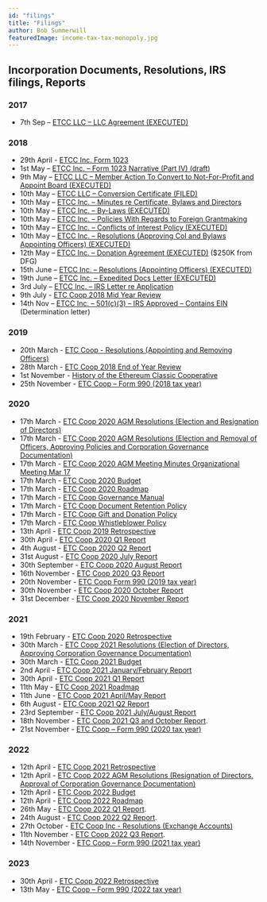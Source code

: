 ```yaml
---
id: "filings"
title: "Filings"
author: Bob Summerwill
featuredImage: income-tax-tax-monopoly.jpg
---
```



## Incorporation Documents, Resolutions, IRS filings, Reports

### 2017

* 7th Sep – [ETCC LLC – LLC Agreement (EXECUTED)](/ETCC-LLC-LLC-Agreement-EXECUTED.pdf)

### 2018

* 29th April - [ETCC Inc. Form 1023](/ETCC-Inc-Form-1023.pdf)
* 1st May – [ETCC Inc. – Form 1023 Narrative (Part IV) (draft)](/ETCC-Form-1023-Narrative-Part-IV-ETCC-draft-05-01-18.docx)
* 9th May – [ETCC LLC – Member Action To Convert to Not-For-Profit and Appoint Board (EXECUTED)](/ETCC-Member-Action-To-Convert-to-Not-For-Profit-EXECUTED.pdf)
* 10th May – [ETCC LLC – Conversion Certificate (FILED)](/ETCC-LLC-Conversion-Certificate-FILED.pdf)
* 10th May – [ETCC Inc. – Minutes re Certificate, Bylaws and Directors](/ETCC-Inc-Minutes-re-Certificate-Bylaws-and-Directors.pdf)
* 10th May – [ETCC Inc. – By-Laws (EXECUTED)](/ETCC-Inc.-By-Laws-EXECUTED-05-10-18.pdf)
* 10th May – [ETCC Inc. – Policies With Regards to Foreign Grantmaking](/ETCC-Inc-Policies-With-Regards-to-Foreign-Grantmaking.pdf)
* 10th May – [ETCC Inc. – Conflicts of Interest Policy (EXECUTED)](/ETCC-Inc-Conflicts-of-Interest-Policy-EXECUTED.pdf)
* 10th May – [ETCC Inc. – Resolutions (Approving CoI and Bylaws Appointing Officers) (EXECUTED)](/ETCC-Inc-Resolutions-Approving-CoI-and-Bylaws-Appointing-Officers-EXECUTED.pdf)
* 12th May – [ETCC Inc. – Donation Agreement (EXECUTED)](/ETCC-Inc-Donation-Agreement-EXECUTED.pdf) ($250K from DFG)
* 15th June – [ETCC Inc. – Resolutions (Appointing Officers) (EXECUTED)](/ETCC-Inc-Resolutions-Appointing-Officers-EXECUTED.pdf)
* 19th June – [ETCC Inc. – Expedited Docs Letter (EXECUTED)](/ETCC-Inc-Expedited-Docs-Letter-EXECUTED.pdf)
* 3rd July – [ETCC Inc. – IRS Letter re Application](/ETCC-Inc-IRS-Letter-re-Application.pdf)
* 9th July - [ETC Coop 2018 Mid Year Review](./Mid-Year-Review-Jan-to-June-2018.pdf)
* 14th Nov – [ETCC Inc. – 501(c)(3) – IRS Approved – Contains EIN](/ETC-Cooperative-501c3-IRS-Approved-Contains-EIN.pdf) (Determination letter)

### 2019

* 20th March - [ETC Coop - Resolutions (Appointing and Removing Officers)](/ETCC-Inc-Resolutions-Appointing-and-Removing-Officers-Executed.pdf)
* 28th March - [ETC Coop 2018 End of Year Review](/End-of-Year-Review-July-to-December-2018.pdf)
* 1st November - [History of the Ethereum Classic Cooperative](/The-History-of-ETC-Cooperative.pdf)
* 25th November - [ETC Coop – Form 990 (2018 tax year)](../ETC-Coop-2018-Form-990.pdf)

### 2020

* 17th March - [ETC Coop 2020 AGM Resolutions (Election and Resignation of Directors)](/ETC-Coop-2020-Resolutions-Election-and-Removal-of-Directors.pdf)
* 17th March - [ETC Coop 2020 AGM Resolutions (Election and Removal of Officers, Approving Policies and Corporation Governance Documentation)](/ETC-Coop-2020-Resolutions-Election-and-Removal-of-Officers-Approving-Policies-and-Corporation-Governance-Documentation.pdf)
* 17th March - [ETC Coop 2020 AGM Meeting Minutes Organizational Meeting Mar 17](/ETC-Coop-2020-Meeting_Minutes_Organizational_meeting_March_17_signed.pdf)
* 17th March - [ETC Coop 2020 Budget](/ETC-Coop-2020-Budget.xlsx)
* 17th March - [ETC Coop 2020 Roadmap](/ETC-Coop-2020-Roadmap.pdf)
* 17th March - [ETC Coop Governance Manual](/ETC-Coop-Governance-Manual.pdf)
* 17th March - [ETC Coop Document Retention Policy](/ETC-Coop-Document-Retention-Policy.pdf)
* 17th March - [ETC Coop Gift and Donation Policy](/ETC-Coop-Gift-and-Donation-Policy.pdf)
* 17th March - [ETC Coop Whistleblower Policy](/ETC-Coop-Whistleblower-Policy.pdf)
* 13th April - [ETC Coop 2019 Retrospective](/ETC-Coop-2019-Retrospective-April-13-2020.pdf)
* 30th April - [ETC Coop 2020 Q1 Report](/ETC-Coop-Q1-2020-Report.pdf)
* 4th August - [ETC Coop 2020 Q2 Report](/ETC-Coop-Q2-2020-Report.pdf)
* 31st August - [ETC Coop 2020 July Report](/ETC-Coop-Board-Package-July-2020.pdf)
* 30th September - [ETC Coop 2020 August Report](/ETC-Coop-Board-Package-August-2020.pdf)
* 16th November - [ETC Coop 2020 Q3 Report](/ETC-Coop-Q3-2020-Report.pdf)
* 20th November - [ETC Coop Form 990 (2019 tax year)](../ETC-Coop-2019-Form-990.pdf)
* 30th November - [ETC Coop 2020 October Report](/ETC-Coop-Board-Package-October-2020.pdf)
* 31st December - [ETC Coop 2020 November Report](ETC-Coop-Board-Package-November-2020.pdf)

### 2021

* 19th February - [ETC Coop 2020 Retrospective](ETC-Cooperative-Retrospective-2020.pdf)
* 30th March - [ETC Coop 2021 Resolutions (Election of Directors, Approving Corporation Governance Documentation)](/ETC-Coop-Resolutions-Election-of-Directors-Approving-Corporation-Governance-Documentation-2021-03-30.pdf)    
* 30th March - [ETC Coop 2021 Budget](/ETC-Coop-Q1-2021-Budget.xlsx)
* 2nd April - [ETC Coop 2021 January/February Report](/ETC-Coop-Board-Package-January-February-2021.pdf)
* 30th April - [ETC Coop 2021 Q1 Report](/ETC-Coop-Q1-2021-Report.pdf)
* 11th May - [ETC Coop 2021 Roadmap](/ETC-Cooperative-Roadmap-2021.pdf)
* 11th June - [ETC Coop 2021 April/May Report](/ETC-Coop-Board-Package-April-May-2021.pdf)
* 6th August - [ETC Coop 2021 Q2 Report](/ETC-Coop-Q2-2021-Report.pdf)
* 23rd September - [ETC Coop 2021 July/August Report](/ETC-Coop-Board-Package-July-August-2021.pdf)
* 18th November - [ETC Coop 2021 Q3 and October Report](/ETC-Coop-Q3-2021-Report.pdf).
* 21st November - [ETC Coop – Form 990 (2020 tax year)](../ETC-Coop-2020-Form-990.pdf)

### 2022

* 12th April - [ETC Coop 2021 Retrospective](ETC-Cooperative-Retrospective-2021.pdf)
* 12th April - [ETC Coop 2022 AGM Resolutions (Resignation of Directors, Approval of Corporation Governance Documentation)](/ETC-Coop-Resolutions-2022-03-03.pdf)
* 12th April - [ETC Coop 2022 Budget](/ETC-Cooperative-Budget-2022.xlsx)
* 12th April - [ETC Coop 2022 Roadmap](/ETC-Coop-Roadmap-2022.pdf)
* 26th May - [ETC Coop 2022 Q1 Report](/ETC-Coop-Q1-2022-Report.pdf).
* 24th August - [ETC Coop 2022 Q2 Report](/ETC-Coop-Q2-2022-Report.pdf).
* 27th October - [ETC Coop Inc - Resolutions (Exchange Accounts)](/ETC_Coop_Inc._-_Resolutions_(Exchange_Accounts)_Binance_&amp__Coinbase_Clean_Draft_2022-10-19_signed.pdf)
* 11th November - [ETC Coop 2022 Q3 Report](/ETC-Coop-Q3-2022-Report.pdf).
* 14th November - [ETC Coop – Form 990 (2021 tax year)](../ETC-Coop-2021-Form-990.pdf)

### 2023

* 30th April - [ETC Coop 2022 Retrospective](ETC-Cooperative-Retrospective-2022.pdf)
* 13th May - [ETC Coop – Form 990 (2022 tax year)](../ETC-Coop-2022-Form-990.pdf)
